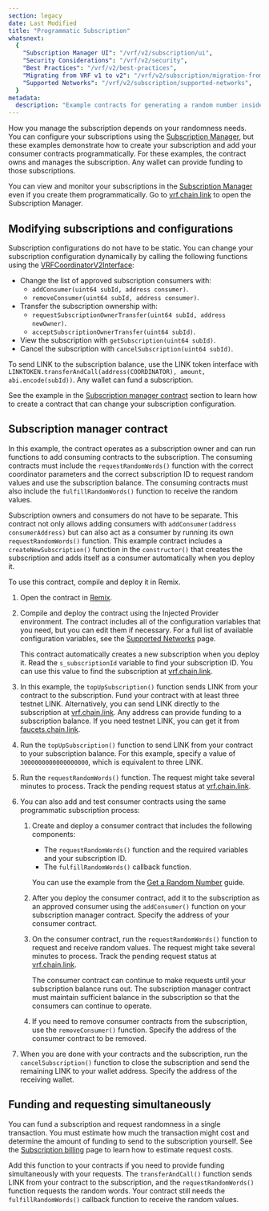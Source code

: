 ```yaml
---
section: legacy
date: Last Modified
title: "Programmatic Subscription"
whatsnext:
  {
    "Subscription Manager UI": "/vrf/v2/subscription/ui",
    "Security Considerations": "/vrf/v2/security",
    "Best Practices": "/vrf/v2/best-practices",
    "Migrating from VRF v1 to v2": "/vrf/v2/subscription/migration-from-v1",
    "Supported Networks": "/vrf/v2/subscription/supported-networks",
  }
metadata:
  description: "Example contracts for generating a random number inside a smart contract using Chainlink VRF v2."
---
```



<VrfCommon callout="subscription" />

How you manage the subscription depends on your randomness needs. You can configure your subscriptions using the [Subscription Manager](/vrf/v2/subscription/ui), but these examples demonstrate how to create your subscription and add your consumer contracts programmatically. For these examples, the contract owns and manages the subscription. Any wallet can provide funding to those subscriptions.

You can view and monitor your subscriptions in the [Subscription Manager](/vrf/v2/subscription/ui) even if you create them programmatically. Go to [vrf.chain.link](https://vrf.chain.link) to open the Subscription Manager.

## Modifying subscriptions and configurations

Subscription configurations do not have to be static. You can change your subscription configuration dynamically by calling the following functions using the [VRFCoordinatorV2Interface](https://github.com/smartcontractkit/chainlink/blob/contracts-v1.3.0/contracts/src/v0.8/vrf/interfaces/VRFCoordinatorV2Interface.sol):

- Change the list of approved subscription consumers with:
  - `addConsumer(uint64 subId, address consumer)`.
  - `removeConsumer(uint64 subId, address consumer)`.
- Transfer the subscription ownership with:
  - `requestSubscriptionOwnerTransfer(uint64 subId, address newOwner)`.
  - `acceptSubscriptionOwnerTransfer(uint64 subId)`.
- View the subscription with `getSubscription(uint64 subId)`.
- Cancel the subscription with `cancelSubscription(uint64 subId)`.

To send LINK to the subscription balance, use the LINK token interface with `LINKTOKEN.transferAndCall(address(COORDINATOR), amount, abi.encode(subId))`. Any wallet can fund a subscription.

See the example in the [Subscription manager contract](#subscription-manager-contract) section to learn how to create a contract that can change your subscription configuration.

## Subscription manager contract

In this example, the contract operates as a subscription owner and can run functions to add consuming contracts to the subscription. The consuming contracts must include the `requestRandomWords()` function with the correct coordinator parameters and the correct subscription ID to request random values and use the subscription balance. The consuming contracts must also include the `fulfillRandomWords()` function to receive the random values.

Subscription owners and consumers do not have to be separate. This contract not only allows adding consumers with `addConsumer(address consumerAddress)` but can also act as a consumer by running its own `requestRandomWords()` function. This example contract includes a `createNewSubscription()` function in the `constructor()` that creates the subscription and adds itself as a consumer automatically when you deploy it.

<CodeSample src="samples/VRF/VRFv2SubscriptionManager.sol" />

To use this contract, compile and deploy it in Remix.

1. Open the contract in [Remix](https://remix.ethereum.org/#url=https://docs.chain.link/samples/VRF/VRFv2SubscriptionManager.sol).

1. Compile and deploy the contract using the Injected Provider environment. The contract includes all of the configuration variables that you need, but you can edit them if necessary. For a full list of available configuration variables, see the [Supported Networks](/vrf/v2/subscription/supported-networks) page.

   This contract automatically creates a new subscription when you deploy it. Read the `s_subscriptionId` variable to find your subscription ID. You can use this value to find the subscription at [vrf.chain.link](https://vrf.chain.link).

1. In this example, the `topUpSubscription()` function sends LINK from your contract to the subscription. Fund your contract with at least three testnet LINK. Alternatively, you can send LINK directly to the subscription at [vrf.chain.link](https://vrf.chain.link). Any address can provide funding to a subscription balance. If you need testnet LINK, you can get it from [faucets.chain.link](https://faucets.chain.link/sepolia/).

1. Run the `topUpSubscription()` function to send LINK from your contract to your subscription balance. For this example, specify a value of `3000000000000000000`, which is equivalent to three LINK.

1. Run the `requestRandomWords()` function. The request might take several minutes to process. Track the pending request status at [vrf.chain.link](https://vrf.chain.link).

1. You can also add and test consumer contracts using the same programmatic subscription process:
   1. Create and deploy a consumer contract that includes the following components:
      - The `requestRandomWords()` function and the required variables and your subscription ID.
      - The `fulfillRandomWords()` callback function.

      You can use the example from the [Get a Random Number](/vrf/v2/subscription/examples/get-a-random-number/#analyzing-the-contract) guide.

   1. After you deploy the consumer contract, add it to the subscription as an approved consumer using the `addConsumer()` function on your subscription manager contract. Specify the address of your consumer contract.

   1. On the consumer contract, run the `requestRandomWords()` function to request and receive random values. The request might take several minutes to process. Track the pending request status at [vrf.chain.link](https://vrf.chain.link).

      The consumer contract can continue to make requests until your subscription balance runs out. The subscription manager contract must maintain sufficient balance in the subscription so that the consumers can continue to operate.

   1. If you need to remove consumer contracts from the subscription, use the `removeConsumer()` function. Specify the address of the consumer contract to be removed.

1. When you are done with your contracts and the subscription, run the `cancelSubscription()` function to close the subscription and send the remaining LINK to your wallet address. Specify the address of the receiving wallet.

## Funding and requesting simultaneously

You can fund a subscription and request randomness in a single transaction. You must estimate how much the transaction might cost and determine the amount of funding to send to the subscription yourself. See the [Subscription billing](/vrf/v2/subscription/#subscription-limits) page to learn how to estimate request costs.

<CodeSample src="snippets/VRF/VRFv2FundAndRequestFunction.sol" />

Add this function to your contracts if you need to provide funding simultaneously with your requests. The `transferAndCall()` function sends LINK from your contract to the subscription, and the `requestRandomWords()` function requests the random words. Your contract still needs the `fulfillRandomWords()` callback function to receive the random values.
